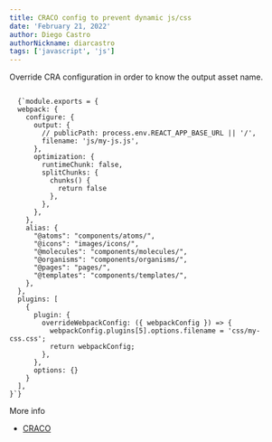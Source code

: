 ```yaml
---
title: CRACO config to prevent dynamic js/css
date: 'February 21, 2022'
author: Diego Castro
authorNickname: diarcastro
tags: ['javascript', 'js']
---
```

Override CRA configuration in order to know the output asset name.

<Code>
  {`module.exports = {
  webpack: {
    configure: {
      output: {
        // publicPath: process.env.REACT_APP_BASE_URL || '/',
        filename: 'js/my-js.js',
      },
      optimization: {
        runtimeChunk: false,
        splitChunks: {
          chunks() {
            return false
          },
        },
      },
    },
    alias: {
      "@atoms": "components/atoms/",
      "@icons": "images/icons/",
      "@molecules": "components/molecules/",
      "@organisms": "components/organisms/",
      "@pages": "pages/",
      "@templates": "components/templates/",
    },
  },
  plugins: [
    {
      plugin: {
        overrideWebpackConfig: ({ webpackConfig }) => {
          webpackConfig.plugins[5].options.filename = 'css/my-css.css';
          return webpackConfig;
        },
      },
      options: {}
    }
  ],
}`}
</Code>

More info
* [CRACO](https://github.com/gsoft-inc/craco)
